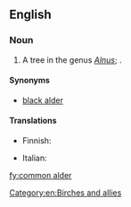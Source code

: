 ==English==
{{rfimage}}
{{wikipedia}}

===Noun===
{{en-noun|~}}

# A tree in the genus ''[[Alnus]]''; {{taxlink|Alnus glutinosa|species|noshow=1}}.

====Synonyms====
*[[black alder]]

====Translations====
{{trans-see|black alder}}
{{trans-top|Alnus glutinosa}}
* Finnish: {{t+|fi|tervaleppä}}
{{trans-mid}}
* Italian: {{t|it|ontano comune|m}}
{{trans-bottom}}

[[Category:en:Birches and allies]]
[[fy:common alder]]